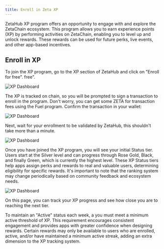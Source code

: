 ```yaml
---
title: Enroll in Zeta XP
---
```


ZetaHub XP program offers an opportunity to engage with and explore the
ZetaChain ecosystem. This program allows you to earn experience points (XP) by
performing activities on ZetaChain, enabling you to level up and unlock rewards.
These rewards can be used for future perks, live events, and other app-based
incentives.

## Enroll in XP

To join the XP program, go to the XP section of ZetaHub and click on "Enroll for free".
free".

![XP Dashboard](/img/docs/zetahub/xp-enroll-1.png)

The XP is tracked on chain, so you will be prompted to sign a transaction to
enroll in the program. Don't worry, you can get some ZETA for transaction fees
using the Fuel program. Confirm the transaction in your wallet:

![XP Dashboard](/img/docs/zetahub/xp-enroll-2.png)

Next, wait for your enrollment to be validated by ZetaHub, this shouldn't take
more than a minute.

![XP Dashboard](/img/docs/zetahub/xp-enroll-3.png)

Once you have joined the XP program, you will see your initial Status tier.
Users start at the Silver level and can progress through Rose Gold, Black, and
finally Green, which is currently the highest level. These XP Status tiers help
apps assign perks and rewards to real and valuable users, determining
eligibility for specific rewards. It's important to note that the ranking system
may change periodically based on community feedback and ecosystem needs.

![XP Dashboard](/img/docs/zetahub/xp-enroll-4.png)

On this page, you can track your XP progress and see how close you are to
reaching the next tier.

To maintain an "Active" status each week, a you must meet a minimum active
threshold of XP. This requirement encourages consistent engagement and provides
apps with greater confidence when designing rewards. Certain rewards may only be
available to users who are enrolled, active, and/or have maintained a minimum
active streak, adding an extra dimension to the XP tracking system.
